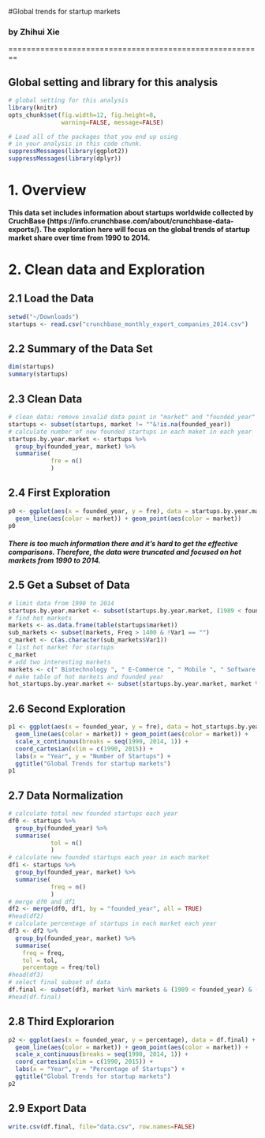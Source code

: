 #Global trends for startup markets

### by Zhihui Xie

========================================================

## Global setting and library for this analysis

```r
# global setting for this analysis
library(knitr)
opts_chunk$set(fig.width=12, fig.height=8,
               warning=FALSE, message=FALSE)
```

```r
# Load all of the packages that you end up using
# in your analysis in this code chunk.
suppressMessages(library(ggplot2))
suppressMessages(library(dplyr))
```

# 1. Overview
#### This data set includes information about startups worldwide collected by CruchBase (https://info.crunchbase.com/about/crunchbase-data-exports/). The exploration here will focus on the global trends of startup market share over time from 1990 to 2014.

# 2. Clean data and Exploration

## 2.1 Load the Data

```r
setwd("~/Downloads")
startups <- read.csv("crunchbase_monthly_export_companies_2014.csv")
```

## 2.2 Summary of the Data Set

```r
dim(startups)
summary(startups)
```

## 2.3 Clean Data

```r
# clean data: remove invalid data point in "market" and "founded_year" column
startups <- subset(startups, market != ""&!is.na(founded_year))
# calculate number of new founded startups in each maket in each year
startups.by.year.market <- startups %>%
  group_by(founded_year, market) %>%
  summarise(
            fre = n()
            )
```

## 2.4 First Exploration 

```r
p0 <- ggplot(aes(x = founded_year, y = fre), data = startups.by.year.market) +
  geom_line(aes(color = market)) + geom_point(aes(color = market))
p0
```
##### There is too much information there and it's hard to get the effective comparisons. Therefore, the data were truncated and focused on hot markets from 1990 to 2014.

## 2.5 Get a Subset of Data

```r
# limit data from 1990 to 2014
startups.by.year.market <- subset(startups.by.year.market, (1989 < founded_year) & (founded_year < 2015))
# find hot markets
markets <- as.data.frame(table(startups$market))
sub_markets <- subset(markets, Freq > 1400 & !Var1 == "") 
c_market <- c(as.character(sub_markets$Var1))
# list hot market for startups
c_market
# add two interesting markets
markets <- c(" Biotechnology ", " E-Commerce ", " Mobile ", " Software ", " Social Media ", " Real Estate ")
# make table of hot markets and founded year
hot_startups.by.year.market <- subset(startups.by.year.market, market %in% markets)
```

## 2.6 Second Exploration

```r
p1 <- ggplot(aes(x = founded_year, y = fre), data = hot_startups.by.year.market) +
  geom_line(aes(color = market)) + geom_point(aes(color = market)) +
  scale_x_continuous(breaks = seq(1990, 2014, 1)) +
  coord_cartesian(xlim = c(1990, 2015)) + 
  labs(x = "Year", y = "Number of Startups") + 
  ggtitle("Global Trends for startup markets")
p1
```

## 2.7 Data Normalization

```r
# calculate total new founded startups each year
df0 <- startups %>%
  group_by(founded_year) %>%
  summarise(
            tol = n()
            )
# calculate new founded startups each year in each market
df1 <- startups %>%
  group_by(founded_year, market) %>%
  summarise(
            freq = n()
            )
# merge df0 and df1
df2 <- merge(df0, df1, by = "founded_year", all = TRUE)
#head(df2)
# calculate percentage of startups in each market each year
df3 <- df2 %>%
  group_by(founded_year, market) %>%
  summarise(
    freq = freq,
    tol = tol,
    percentage = freq/tol)
#head(df3)
# select final subset of data
df.final <- subset(df3, market %in% markets & (1989 < founded_year) & (founded_year < 2015))
#head(df.final)
```

## 2.8 Third Explorarion
```r
p2 <- ggplot(aes(x = founded_year, y = percentage), data = df.final) +
  geom_line(aes(color = market)) + geom_point(aes(color = market)) +
  scale_x_continuous(breaks = seq(1990, 2014, 1)) +
  coord_cartesian(xlim = c(1990, 2015)) + 
  labs(x = "Year", y = "Percentage of Startups") + 
  ggtitle("Global Trends for startup markets")
p2
```

## 2.9 Export Data

```r
write.csv(df.final, file="data.csv", row.names=FALSE)
```
